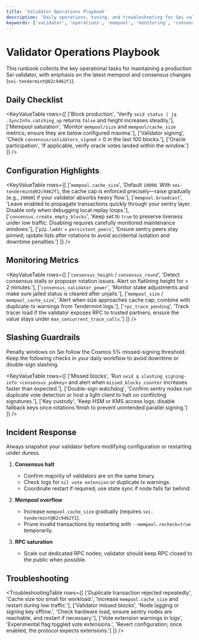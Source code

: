```yaml
---
title: 'Validator Operations Playbook'
description: 'Daily operations, tuning, and troubleshooting for Sei validators.'
keywords: ['validator', 'operations', 'mempool', 'monitoring', 'consensus']
---
```



# Validator Operations Playbook

This runbook collects the key operational tasks for maintaining a production Sei validator, with emphasis on the latest mempool and consensus changes (`sei-tendermint@02c9462f1`).

## Daily Checklist

<KeyValueTable
  rows={[
    ['Block production', 'Verify `seid status | jq .SyncInfo.catching_up` returns `false` and height increases steadily.'],
    ['Mempool saturation', 'Monitor `mempool/size` and `mempool/cache_size` metrics; ensure they are below configured maxima.'],
    ['Validator signing', 'Check `consensus/validators_signed` > 0 in the last 100 blocks.'],
    ['Oracle participation', 'If applicable, verify oracle votes landed within the window.']
  ]}
/>

## Configuration Highlights

<KeyValueTable
  rows={[
    ['`mempool.cache_size`', 'Default `10000`. With `sei-tendermint@02c9462f1`, the cache cap is enforced precisely—raise gradually (e.g., `20000`) if your validator absorbs heavy flow.'],
    ['`mempool.broadcast`', 'Leave enabled to propagate transactions quickly through your sentry layer. Disable only when debugging local replay loops.'],
    ['`consensus.create_empty_blocks`', 'Keep set to `true` to preserve liveness under low traffic. Disabling requires carefully monitored maintenance windows.'],
    ['`p2p.laddr` + `persistent_peers`', 'Ensure sentry peers stay pinned; update lists after rotations to avoid accidental isolation and downtime penalties.']
  ]}
/>

## Monitoring Metrics

<KeyValueTable
  rows={[
    ['`consensus_height` / `consensus_round`', 'Detect consensus stalls or proposer rotation issues. Alert on flatlining height for > 2 minutes.'],
    ['`consensus_validator_power`', 'Monitor stake adjustments and make sure jailed status is cleared after unjails.'],
    ['`mempool_size` / `mempool_cache_size`', 'Alert when size approaches cache cap; combine with duplicate-tx warnings from Tendermint logs.'],
    ['`rpc_trace_pending`', 'Track tracer load if the validator exposes RPC to trusted partners; ensure the value stays under `max_concurrent_trace_calls`.']
  ]}
/>

## Slashing Guardrails

<Callout type="info">Penalty windows on Sei follow the Cosmos 5% missed-signing threshold. Keep the following checks in your daily workflow to avoid downtime or double-sign slashing.</Callout>

<KeyValueTable
  rows={[
    ['Missed blocks', 'Run `seid q slashing signing-info <consensus_pubkey>` and alert when `missed_blocks_counter` increases faster than expected.'],
    ['Double-sign watchdog', 'Confirm sentry nodes run duplicate vote detection or host a light client to halt on conflicting signatures.'],
    ['Key custody', 'Keep HSM or KMS access logs; disable fallback keys once rotations finish to prevent unintended parallel signing.']
  ]}
/>

## Incident Response

<Callout type="warning">Always snapshot your validator before modifying configuration or restarting under duress.</Callout>

1. **Consensus halt**

   - Confirm majority of validators are on the same binary.
   - Check logs for `nil vote extension` or duplicate tx warnings.
   - Coordinate restart if required; use state sync if node falls far behind.

2. **Mempool overflow**

   - Increase `mempool.cache_size` gradually (requires `sei-tendermint@02c9462f1`).
   - Prune invalid transactions by restarting with `--mempool.recheck=true` temporarily.

3. **RPC saturation**
   - Scale out dedicated RPC nodes; validator should keep RPC closed to the public when possible.

## Troubleshooting

<TroubleshootingTable
  rows={[
    ['Duplicate transaction rejected repeatedly', 'Cache size too small for workload.', 'Increase `mempool.cache_size` and restart during low traffic.'],
    ['Validator missed blocks', 'Node lagging or signing key offline.', 'Check hardware load, ensure sentry nodes are reachable, and restart if necessary.'],
    ['Vote extension warnings in logs', 'Experimental flag toggled vote extensions.', 'Revert configuration; once enabled, the protocol expects extensions.']
  ]}
/>
